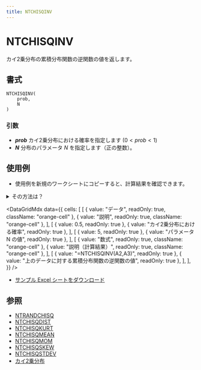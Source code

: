 ```yaml
---
title: NTCHISQINV
---
```



# NTCHISQINV

カイ2乗分布の累積分布関数の逆関数の値を返します。

## 書式

```excel
NTCHISQINV(
    prob,
    N
)
```

### 引数

- **_prob_** カイ2乗分布における確率を指定します $(0<prob<1)$
- **_N_** 分布のパラメータ $N$ を指定します（正の整数）。

## 使用例

- 使用例を新規のワークシートにコピーすると、計算結果を確認できます。

<details>
<summary>その方法は？</summary>

1.  新しいブックまたはワークシートを作成します。
2.  ヘルプ トピックにある使用例を選択します（行番号および列番号を除く）。

    ![Selecting an example from Help](./../../assets/functions/HowToCopy.png)

    ヘルプから使用例を選択する

3.  Ctrl キーを押しながら C キーを押します。
4.  ワークシートのセル A1 を選択し、Ctrl キーを押しながら V キーを押します。
5.  計算結果と結果を返す数式の表示を切り替えるには、Ctrl キーを押しながら ` (アクサン グラーブ) キーを押すか、または [ツール] メニューの [ワークシート分析] をポイントし、[ワークシート分析モード] をクリックします。

</details>

<DataGridMdx
  data={{
    cells: [
      [
        { value: "データ", readOnly: true, className: "orange-cell" },
        { value: "説明", readOnly: true, className: "orange-cell" },
      ],
      [
        { value: 0.5, readOnly: true },
        { value: "カイ2乗分布における確率", readOnly: true },
      ],
      [
        { value: 5, readOnly: true },
        { value: "パラメータ N の値", readOnly: true },
      ],
      [
        { value: "数式", readOnly: true, className: "orange-cell" },
        { value: "説明（計算結果）", readOnly: true, className: "orange-cell" },
      ],
      [
        { value: "=NTCHISQINV(A2,A3)", readOnly: true },
        { value: "上のデータに対する累積分布関数の逆関数の値", readOnly: true },
      ],
    ],
  }}
/>

- [サンプル Excel シートをダウンロード](./../../assets/NtRand2.zip)

## 参照

- [NTRANDCHISQ](../01-random-numbers/01-single-series/04-ntrandchisq.mdx)
- [NTCHISQDIST](017-ntchisqdist.mdx)
- [NTCHISQKURT](019-ntchisqkurt.mdx)
- [NTCHISQMEAN](020-ntchisqmean.mdx)
- [NTCHISQMOM](021-ntchisqmom.mdx)
- [NTCHISQSKEW](022-ntchisqskew.mdx)
- [NTCHISQSTDEV](023-ntchisqstdev.mdx)
- [カイ2乗分布](../../05-gallery-of-distributions/chi-square-distribution.mdx)
